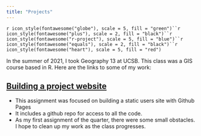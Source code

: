 ```yaml
---
title: "Projects"
---
```


`r icon_style(fontawesome("globe"), scale = 5, fill = "green")``r icon_style(fontawesome("plus"), scale = 2, fill = "black")``r icon_style(fontawesome("r-project"), scale = 5, fill = "blue")``r icon_style(fontawesome("equals"), scale = 2, fill = "black")``r icon_style(fontawesome("heart"), scale = 5, fill = "red")`


In the summer of 2021, I took Geography 13 at UCSB. This class was a GIS course based in R. Here are the links to some of my work:

## [Building a project website](https://github.com/Acuevas917/acuevas917.github.io.git)

- This assignment was focused on building a static users site with Github Pages 
- It includes a github repo for access to all the code.
- As my first assignment of the quarter, there were some small obstacles. I hope to clean up my work as the class progresses.
